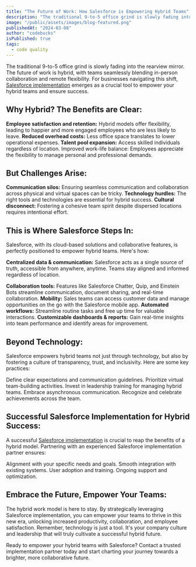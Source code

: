 ```yaml
---
title: "The Future of Work: How Salesforce is Empowering Hybrid Teams"
description: "The traditional 9-to-5 office grind is slowly fading into the rearview mirror. The future of work is hybrid, with teams seamlessly blending in-person collaboration and remote flexibility. For businesses navigating this shift, Salesforce implementation emerges as a crucial tool to empower your hybrid teams and ensure success."
image: "/public/assets/images/blog-featured.png"
publishedAt: "2024-03-08"
author: "codebucks"
isPublished: true
tags:
  - code quality
---
```


The traditional 9-to-5 office grind is slowly fading into the rearview mirror. The future of work is hybrid, with teams seamlessly blending in-person collaboration and remote flexibility. For businesses navigating this shift, [Salesforce implementation](http://www.cloudprism.in) emerges as a crucial tool to empower your hybrid teams and ensure success.

## Why Hybrid? The Benefits are Clear:

**Employee satisfaction and retention:** Hybrid models offer flexibility, leading to happier and more engaged employees who are less likely to leave.
**Reduced overhead costs:** Less office space translates to lower operational expenses.
**Talent pool expansion:** Access skilled individuals regardless of location.
Improved work-life balance: Employees appreciate the flexibility to manage personal and professional demands.

## But Challenges Arise:

**Communication silos:** Ensuring seamless communication and collaboration across physical and virtual spaces can be tricky.
**Technology hurdles:** The right tools and technologies are essential for hybrid success.
**Cultural disconnect:** Fostering a cohesive team spirit despite dispersed locations requires intentional effort.

## This is Where Salesforce Steps In:

Salesforce, with its cloud-based solutions and collaborative features, is perfectly positioned to empower hybrid teams. Here's how:

**Centralized data & communication:** Salesforce acts as a single source of truth, accessible from anywhere, anytime. Teams stay aligned and informed regardless of location.

**Collaboration tools:** Features like Salesforce Chatter, Quip, and Einstein Bots streamline communication, document sharing, and real-time collaboration.
**Mobility:** Sales teams can access customer data and manage opportunities on the go with the Salesforce mobile app.
**Automated workflows:** Streamline routine tasks and free up time for valuable interactions.
**Customizable dashboards & reports:** Gain real-time insights into team performance and identify areas for improvement.

## Beyond Technology:

Salesforce empowers hybrid teams not just through technology, but also by fostering a culture of transparency, trust, and inclusivity. Here are some key practices:

Define clear expectations and communication guidelines.
Prioritize virtual team-building activities.
Invest in leadership training for managing hybrid teams.
Embrace asynchronous communication.
Recognize and celebrate achievements across the team.

## Successful Salesforce Implementation for Hybrid Success:

A successful [Salesforce implementation](http://www.cloudprism.in) is crucial to reap the benefits of a hybrid model. Partnering with an experienced Salesforce implementation partner ensures:

Alignment with your specific needs and goals.
Smooth integration with existing systems.
User adoption and training.
Ongoing support and optimization.

## Embrace the Future, Empower Your Teams:

The hybrid work model is here to stay. By strategically leveraging Salesforce implementation, you can empower your teams to thrive in this new era, unlocking increased productivity, collaboration, and employee satisfaction. Remember, technology is just a tool. It's your company culture and leadership that will truly cultivate a successful hybrid future.

Ready to empower your hybrid teams with Salesforce? Contact a trusted implementation partner today and start charting your journey towards a brighter, more collaborative future.

